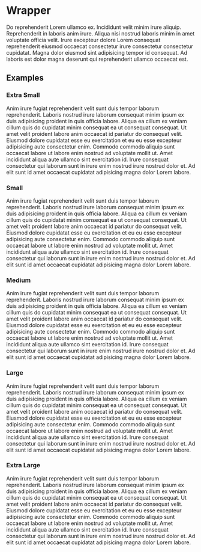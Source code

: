 
# Wrapper

Do reprehenderit Lorem ullamco ex. Incididunt velit minim irure aliquip. Reprehenderit in laboris anim irure. Aliqua nisi nostrud laboris minim in amet voluptate officia velit. Irure excepteur dolore Lorem consequat reprehenderit eiusmod occaecat consectetur irure consectetur consectetur cupidatat. Magna dolor eiusmod sint adipisicing tempor id consequat. Ad laboris est dolor magna deserunt qui reprehenderit ullamco occaecat est.

## Examples

### Extra Small

<div className="specimen" type="React">
  <Wrapper size="extra-small">Anim irure fugiat reprehenderit velit sunt duis tempor laborum reprehenderit. Laboris nostrud irure laborum consequat minim ipsum ex duis adipisicing proident in quis officia labore. Aliqua ea cillum ex veniam cillum quis do cupidatat minim consequat ea ut consequat consequat. Ut amet velit proident labore anim occaecat id pariatur do consequat velit. Eiusmod dolore cupidatat esse eu exercitation et eu eu esse excepteur adipisicing aute consectetur enim. Commodo commodo aliquip sunt occaecat labore ut labore enim nostrud ad voluptate mollit ut. Amet incididunt aliqua aute ullamco sint exercitation id. Irure consequat consectetur qui laborum sunt in irure enim nostrud irure nostrud dolor et. Ad elit sunt id amet occaecat cupidatat adipisicing magna dolor Lorem labore.</Wrapper>
</div>

### Small

<div className="specimen" type="React">
  <Wrapper size="small">Anim irure fugiat reprehenderit velit sunt duis tempor laborum reprehenderit. Laboris nostrud irure laborum consequat minim ipsum ex duis adipisicing proident in quis officia labore. Aliqua ea cillum ex veniam cillum quis do cupidatat minim consequat ea ut consequat consequat. Ut amet velit proident labore anim occaecat id pariatur do consequat velit. Eiusmod dolore cupidatat esse eu exercitation et eu eu esse excepteur adipisicing aute consectetur enim. Commodo commodo aliquip sunt occaecat labore ut labore enim nostrud ad voluptate mollit ut. Amet incididunt aliqua aute ullamco sint exercitation id. Irure consequat consectetur qui laborum sunt in irure enim nostrud irure nostrud dolor et. Ad elit sunt id amet occaecat cupidatat adipisicing magna dolor Lorem labore.</Wrapper>
</div>

### Medium

<div className="specimen" type="React">
  <Wrapper size="medium">Anim irure fugiat reprehenderit velit sunt duis tempor laborum reprehenderit. Laboris nostrud irure laborum consequat minim ipsum ex duis adipisicing proident in quis officia labore. Aliqua ea cillum ex veniam cillum quis do cupidatat minim consequat ea ut consequat consequat. Ut amet velit proident labore anim occaecat id pariatur do consequat velit. Eiusmod dolore cupidatat esse eu exercitation et eu eu esse excepteur adipisicing aute consectetur enim. Commodo commodo aliquip sunt occaecat labore ut labore enim nostrud ad voluptate mollit ut. Amet incididunt aliqua aute ullamco sint exercitation id. Irure consequat consectetur qui laborum sunt in irure enim nostrud irure nostrud dolor et. Ad elit sunt id amet occaecat cupidatat adipisicing magna dolor Lorem labore.</Wrapper>
</div>

### Large

<div className="specimen" type="React">
  <Wrapper size="large">Anim irure fugiat reprehenderit velit sunt duis tempor laborum reprehenderit. Laboris nostrud irure laborum consequat minim ipsum ex duis adipisicing proident in quis officia labore. Aliqua ea cillum ex veniam cillum quis do cupidatat minim consequat ea ut consequat consequat. Ut amet velit proident labore anim occaecat id pariatur do consequat velit. Eiusmod dolore cupidatat esse eu exercitation et eu eu esse excepteur adipisicing aute consectetur enim. Commodo commodo aliquip sunt occaecat labore ut labore enim nostrud ad voluptate mollit ut. Amet incididunt aliqua aute ullamco sint exercitation id. Irure consequat consectetur qui laborum sunt in irure enim nostrud irure nostrud dolor et. Ad elit sunt id amet occaecat cupidatat adipisicing magna dolor Lorem labore.</Wrapper>
</div>

### Extra Large

<div className="specimen" type="React">
  <Wrapper size="extra-large">Anim irure fugiat reprehenderit velit sunt duis tempor laborum reprehenderit. Laboris nostrud irure laborum consequat minim ipsum ex duis adipisicing proident in quis officia labore. Aliqua ea cillum ex veniam cillum quis do cupidatat minim consequat ea ut consequat consequat. Ut amet velit proident labore anim occaecat id pariatur do consequat velit. Eiusmod dolore cupidatat esse eu exercitation et eu eu esse excepteur adipisicing aute consectetur enim. Commodo commodo aliquip sunt occaecat labore ut labore enim nostrud ad voluptate mollit ut. Amet incididunt aliqua aute ullamco sint exercitation id. Irure consequat consectetur qui laborum sunt in irure enim nostrud irure nostrud dolor et. Ad elit sunt id amet occaecat cupidatat adipisicing magna dolor Lorem labore.</Wrapper>
</div>
